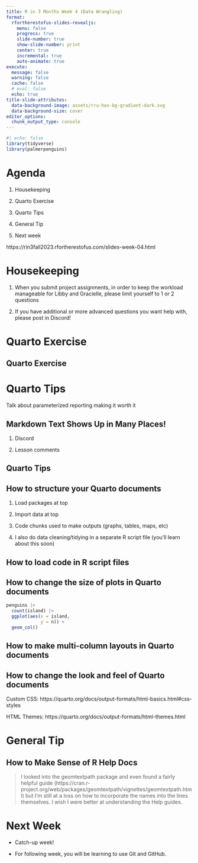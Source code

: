 ```yaml
---
title: R in 3 Months Week 4 (Data Wrangling)
format:
  rfortherestofus-slides-revealjs:
    menu: false
    progress: true
    slide-number: true
    show-slide-number: print
    center: true
    incremental: true
    auto-animate: true
execute: 
  message: false
  warning: false
  cache: false
  # eval: false
  echo: true
title-slide-attributes:
  data-background-image: assets/rru-hex-bg-gradient-dark.svg
  data-background-size: cover
editor_options: 
  chunk_output_type: console
---
```


```r
#| echo: false
library(tidyverse)
library(palmerpenguins)
```

# Agenda

1. Housekeeping

1. Quarto Exercise

1. Quarto Tips

1. General Tip

1. Next week

::: {.notes}
https://rin3fall2023.rfortherestofus.com/slides-week-04.html
:::



# Housekeeping

1. When you submit project assignments, in order to keep the workload manageable for Libby and Gracielle, please limit yourself to 1 or 2 questions

1. If you have additional or more advanced questions you want help with, please post in Discord!

# Quarto Exercise {.inverse}

## Quarto Exercise



# Quarto Tips {.inverse}

::: {.notes}
Talk about parameterized reporting making it worth it
:::

## Markdown Text Shows Up in Many Places!

1. Discord

1. Lesson comments

## Quarto Tips

## How to structure your Quarto documents

1. Load packages at top

1. Import data at top

1. Code chunks used to make outputs (graphs, tables, maps, etc)

1. I also do data cleaning/tidying in a separate R script file (you'll learn about this soon)

## How to load code in R script files

## How to change the size of plots in Quarto documents

::: {.notes}
```r
penguins |> 
  count(island) |> 
  ggplot(aes(x = island, 
             y = n)) +
  geom_col()
```
:::

## How to make multi-column layouts in Quarto documents

## How to change the look and feel of Quarto documents

::: {.notes}
Custom CSS: https://quarto.org/docs/output-formats/html-basics.html#css-styles

HTML Themes: https://quarto.org/docs/output-formats/html-themes.html
:::



# General Tip {.inverse}

## How to Make Sense of R Help Docs

> I looked into the geomtextpath package and even found a fairly helpful guide (https://cran.r-project.org/web/packages/geomtextpath/vignettes/geomtextpath.html) but I'm still at a loss on how to incorporate the names into the lines themselves. I wish I were better at understanding the Help guides. 

# Next Week

- Catch-up week!

- For following week, you will be learning to use Git and GitHub. 
